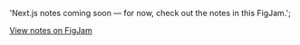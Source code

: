   'Next.js notes coming soon — for now, check out the notes in this FigJam.';

[View notes on FigJam](https://www.figma.com/board/PlcHZ91egtHX8OB5WbCaYx/Next.js-Full-Course%E2%9C%85?node-id=288-1685&t=z1AxrFeROqb58ZKU-4)
